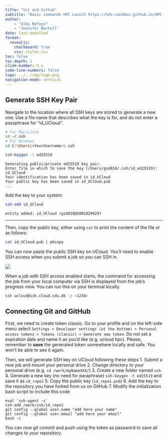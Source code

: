 ```yaml
---
title: "Git and Github"
subtitle: "Basic commands HPC Launch https://hds-sandbox.github.io/HPC-lab/"
author: 
    - "Alba Refoyo"
    - "Jennifer Bartell"
date: last-modified
format: 
  revealjs:
    chalkboard: true
    css: styles.css
toc: false
toc-depth: 1
slide-number: h.v
code-line-numbers: false
logo: ../../img/logo.png
navigation-mode: vertical
---
```


## Generate SSH Key Pair

Navigate to the location where all SSH keys are stored to generate a new one. Use a file name that describes what the key is for, and do not enter a passphrase for "id_UCloud".  

```.bash
# For Mac/Linux
cd ~/.ssh 
# For Windows
cd C:\Users\<YourUsername>\.ssh

ssh-keygen -t ed25519 
```
```
Generating public/private ed25519 key pair.
Enter file in which to save the key (/Users/gsd818/.ssh/id_ed25519): id_UCloud
Your identification has been saved in id_UCloud
Your public key has been saved in id_UCloud.pub
...
```
Add the key to your system:
```.bash
ssh-add id_UCloud
```
```
entity added: id_UCloud (gsd818@SUN1029429)
```

---

Then, copy the public key, either using `cat` to print the content of the file or as follows:

```.bash
cat id_UCloud.pub | pbcopy 
```

You can now paste the public SSH key on UCloud. You'll need to enable SSH access when you submit a job so you can SSH in. 

![](../../develop/images/sshkey_step2.png)

When a job with SSH access enabled starts, the command for accessing the job from your local computer via SSH is displayed from the job’s progress view. You can run this on your terminal locally. 

```.bash
ssh ucloud@ssh.cloud.sdu.dk -p <1234>
```

## Connecting Git and GitHub

First, we need to create token classic. Go to your profile and on the left-side menu select `Settings > Developer settings (at the bottom) > Personal access tokens > Tokens (classic) > Generate new token`. Do not set a expiration date and name it as you'd like (e.g. ucloud hpc). Please, remember to **save** the generated token somewhere locally and safe. You won't be able to see it again. 

Then, we will generate SSH key on UCloud following these steps
  1. Submit a new job and mount your personal drive
  2. Change directory to your personal drive (e.g. `cd /work/myNameXXX/`)
  3. Create a new folder named `ssh`
  4. Generate a new key (no need for paraphrase) `ssh-keygen -t ed25519` and save it as `id_repo1`
  5. Copy the public key (`id_repo1.pub`)
  6. Add the key to the repository you have forked from us on GitHub
  7. Modify the initialization bash script to include this code

  ```
  eval `ssh-agent -s`
  ssh-add /work/ssh/id_repo1
  git config --global user.name "add here your name"
  git config --global user.email "add here your email"
  bash -i 
  ```

You can now git commit and push using the token as password to save all changes to your repository.